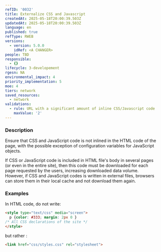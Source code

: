 ```yaml
---
refID: '0032'
title: Externalize CSS and Javascript
createdAt: 2025-05-18T20:00:39.503Z
updatedAt: 2025-05-18T20:00:39.503Z
language: en
published: true
refType: RWEB
versions:
  - version: 5.0.0
    idRef: <A CHANGER>
people: TBD
responsible:
  - {}
lifecycle: 3-developement
rgesn: NA
environmental_impact: 4
priority_implementation: 5
moe: 4
tiers: network
saved_resources:
  - network
validations:
  - rule: URL with a significant amount of inline CSS/Javascript code
    maxValue: '2'
---
```


### Description

Ensure that CSS and JavaScript code is not inlined in the HTML code of the page, with the possible exception of configuration variables for JavaScript objects.

If CSS or JavaScript code is included in HTML file's body in several pages (or even in the entire site), then this code must be downloaded for each page requested by the users, increasing downloaded data volume. However, if CSS and JavaScript codes is written in external files, browsers can store them in their local cache and not download them again.

### Examples

In HTML code, do not write:

```html
<style type="text/css" media="screen">
  p {color: #333; margin: 2px 0 }
/* All CSS declarations of the site */
</style>
```

but rather :

```html
<link href="css/styles.css" rel="stylesheet">
```
